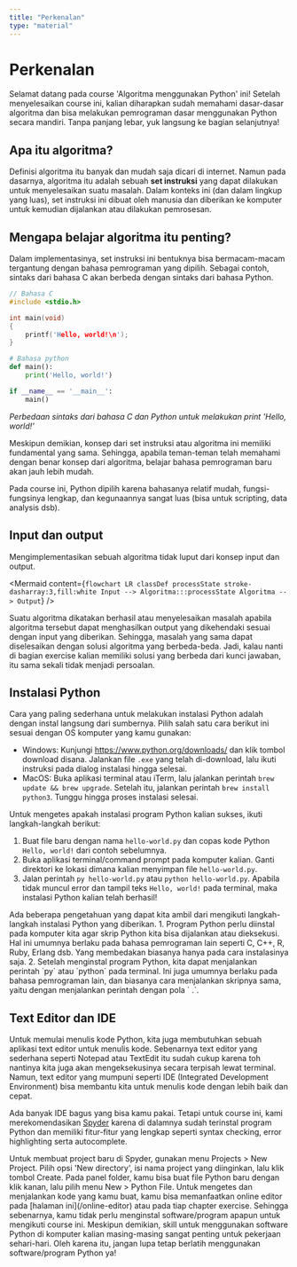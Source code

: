```yaml
---
title: "Perkenalan"
type: "material"
---
```



# Perkenalan

Selamat datang pada course 'Algoritma menggunakan Python' ini! Setelah menyelesaikan course ini, kalian diharapkan sudah memahami dasar-dasar algoritma dan bisa melakukan pemrograman dasar menggunakan Python secara mandiri. Tanpa panjang lebar, yuk langsung ke bagian selanjutnya!

## Apa itu algoritma?

Definisi algoritma itu banyak dan mudah saja dicari di internet. Namun pada dasarnya, algoritma itu adalah sebuah **set instruksi** yang dapat dilakukan untuk menyelesaikan suatu masalah. Dalam konteks ini (dan dalam lingkup yang luas), set instruksi ini dibuat oleh manusia dan diberikan ke komputer untuk kemudian dijalankan atau dilakukan pemrosesan.

## Mengapa belajar algoritma itu penting?

Dalam implementasinya, set instruksi ini bentuknya bisa bermacam-macam tergantung dengan bahasa pemrograman yang dipilih. Sebagai contoh, sintaks dari bahasa C akan berbeda dengan sintaks dari bahasa Python.

```c
// Bahasa C
#include <stdio.h>

int main(void)
{
    printf('Hello, world!\n');
}
```

```python
# Bahasa python
def main():
    print('Hello, world!')

if __name__ == '__main__':
    main()
```

_Perbedaan sintaks dari bahasa C dan Python untuk melakukan print 'Hello, world!'_

Meskipun demikian, konsep dari set instruksi atau algoritma ini memiliki fundamental yang sama. Sehingga, apabila teman-teman telah memahami dengan benar konsep dari algoritma, belajar bahasa pemrograman baru akan jauh lebih mudah.

Pada course ini, Python dipilih karena bahasanya relatif mudah, fungsi-fungsinya lengkap, dan kegunaannya sangat luas (bisa untuk scripting, data analysis dsb).

## Input dan output

Mengimplementasikan sebuah algoritma tidak luput dari konsep input dan output.

<Mermaid
  content={`
flowchart LR
    classDef processState stroke-dasharray:3,fill:white
    Input --> Algoritma:::processState
    Algoritma --> Output
`}
/>

Suatu algoritma dikatakan berhasil atau menyelesaikan masalah apabila algoritma tersebut dapat menghasilkan output yang dikehendaki sesuai dengan input yang diberikan. Sehingga, masalah yang sama dapat diselesaikan dengan solusi algoritma yang berbeda-beda. Jadi, kalau nanti di bagian exercise kalian memiliki solusi yang berbeda dari kunci jawaban, itu sama sekali tidak menjadi persoalan.

## Instalasi Python

Cara yang paling sederhana untuk melakukan instalasi Python adalah dengan instal langsung dari sumbernya. Pilih salah satu cara berikut ini sesuai dengan OS komputer yang kamu gunakan:

- Windows: Kunjungi https://www.python.org/downloads/ dan klik tombol download disana. Jalankan file `.exe` yang telah di-download, lalu ikuti instruksi pada dialog instalasi hingga selesai.
- MacOS: Buka aplikasi terminal atau iTerm, lalu jalankan perintah `brew update && brew upgrade`. Setelah itu, jalankan perintah `brew install python3`. Tunggu hingga proses instalasi selesai.

Untuk mengetes apakah instalasi program Python kalian sukses, ikuti langkah-langkah berikut:

1. Buat file baru dengan nama `hello-world.py` dan copas kode Python `Hello, world!` dari contoh sebelumnya.
2. Buka aplikasi terminal/command prompt pada komputer kalian. Ganti direktori ke lokasi dimana kalian menyimpan file `hello-world.py`.
3. Jalan perintah `py hello-world.py` atau `python hello-world.py`. Apabila tidak muncul error dan tampil teks `Hello, world!` pada terminal, maka instalasi Python kalian telah berhasil!

<Alert>
Ada beberapa pengetahuan yang dapat kita ambil dari mengikuti langkah-langkah instalasi Python yang diberikan.
1. Program Python perlu diinstal pada komputer kita agar skrip Python kita bisa dijalankan atau dieksekusi. Hal ini umumnya berlaku pada bahasa pemrograman lain seperti C, C++, R, Ruby, Erlang dsb. Yang membedakan biasanya hanya pada cara instalasinya saja.
2. Setelah menginstal program Python, kita dapat menjalankan perintah `py` atau `python` pada terminal. Ini juga umumnya berlaku pada bahasa pemrograman lain, dan biasanya cara menjalankan skripnya sama, yaitu dengan menjalankan perintah dengan pola `<nama-command> <nama-file>.<ekstensi>`.
</Alert>

## Text Editor dan IDE

Untuk memulai menulis kode Python, kita juga membutuhkan sebuah aplikasi text editor untuk menulis kode. Sebenarnya text editor yang sederhana seperti Notepad atau TextEdit itu sudah cukup karena toh nantinya kita juga akan mengeksekusinya secara terpisah lewat terminal. Namun, text editor yang mumpuni seperti IDE (Integrated Development Environment) bisa membantu kita untuk menulis kode dengan lebih baik dan cepat.

Ada banyak IDE bagus yang bisa kamu pakai. Tetapi untuk course ini, kami merekomendasikan [Spyder](https://www.spyder-ide.org/) karena di dalamnya sudah terinstal program Python dan memiliki fitur-fitur yang lengkap seperti syntax checking, error highlighting serta autocomplete.

<Alert>
  Untuk membuat project baru di Spyder, gunakan menu Projects > New Project.
  Pilih opsi 'New directory', isi nama project yang diinginkan, lalu klik tombol
  Create. Pada panel folder, kamu bisa buat file Python baru dengan klik kanan,
  lalu pilih menu New > Python File.
</Alert>

<Alert variant="tip">
  Untuk mengetes dan menjalankan kode yang kamu buat, kamu bisa memanfaatkan
  online editor pada [halaman ini](/online-editor) atau pada tiap chapter
  exercise. Sehingga sebenarnya, kamu tidak perlu menginstal software/program
  apapun untuk mengikuti course ini. Meskipun demikian, skill untuk menggunakan
  software Python di komputer kalian masing-masing sangat penting untuk
  pekerjaan sehari-hari. Oleh karena itu, jangan lupa tetap berlatih menggunakan
  software/program Python ya!
</Alert>
